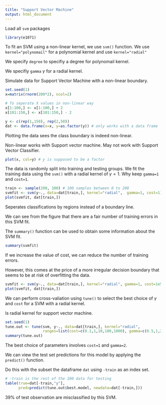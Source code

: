 ```yaml
---
title: "Support Vector Machine"
output: html_document
---
```


Load all `svm` packages

```r
library(e1071)
```

To fit an SVM using a non-linear kernel, we use `svm()` function. We use `kernel="polynomail"` for a polynomial kernel and use `kernel="radial"`

We specify `degree` to specifiy a degree for polynomail kernel.

We specifiy `gamma` $\gamma$ for a radial kernel.

Simulate data for Support Vector Machine with a non-linear boundary.

```r
set.seed(1)
x=matrix(rnorm(200*2), ncol=2)

# To seperate X values in non-linear way
x[1:100,] <- x[1:100,] + 2
x[101:150,] <- x[101:150,] - 2

y <- c(rep(1,150), rep(2,50))
dat <- data.frame(x=x, y=as.factor(y)) # only works with a data frame
```


Plotting the data sees the class boundary is indeed non-linear.

Non-linear works with Support vector machine. May not work with Support Vector Classifier.

```r
plot(x, col=y) # y is supposed to be a factor
```

The data is randomly split into training and testing groups. We fit the training data using the `svm()` with a radial kernel of $\gamma=1$. Why keep `gamma=1` and `cost=1`.

```r
train <- sample(200, 100) # 100 samples between 0 to 200
svmfit <- svm(y~., data=dat[train,], kernel="radial",  gamma=1, cost=1)
plot(svmfit, dat[train,])
```

Seperates classifications by regions instead of a boundary line.

We can see from the figure that there are a fair number of training errors in this SVM fit.

The `summary()` function can be used to obtain some information about the SVM fit.

```r
summary(svmfit)
```

If we increase the value of cost, we can reduce the number of training errors.

However, this comes at the price of a more irregular decision boundary that seems to be at risk of overfitting the data.

```r
svmfit <- svm(y~., data=dat[train,], kernel="radial", gamma=1, cost=1e5)
plot(svmfit, dat[train,])
```

We can perform cross-valiation using `tune()` to select the best choice of $\gamma$ and `cost` for a SVM with a radial kernel.

Is radial kernel for support vector machine.

```r
set.seed(1)
tune.out <- tune(svm, y~., data=dat[train,], kernel="radial", 
                 ranges=list(cost=c(0.1,1,10,100,1000), gamma=c(0.5,1,2,3,4)))
summary(tune.out)
```

The best choice of parameters involves `cost=1` and `gamma=2`.

We can view the test set predictions for this model by applying the `predict()` function.

Do this with the subset the dataframe `dat` using `-train` as an index set.

```r
# -train is the rest of the 100 data for testing
table(true=dat[-train,"y"], 
      pred=predict(tune.out$best.model, newdata=dat[-train,]))
```

39% of test observation are misclassified by this SVM.